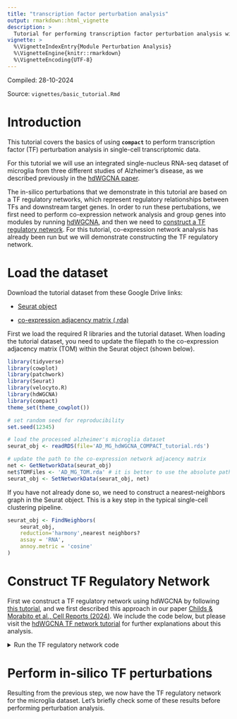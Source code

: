 ```yaml
---
title: "transcription factor perturbation analysis"
output: rmarkdown::html_vignette
description: >
  Tutorial for performing transcription factor perturbation analysis with compact.
vignette: >
  %\VignetteIndexEntry{Module Perturbation Analysis}
  %\VignetteEngine{knitr::rmarkdown}
  %\VignetteEncoding{UTF-8}
---
```


Compiled: 28-10-2024

Source: `vignettes/basic_tutorial.Rmd`

# Introduction

This tutorial covers the basics of using **`compact`** to perform transcription factor (TF) perturbation analysis in single-cell transcriptomic data. 

For this tutorial we will use an integrated single-nucleus RNA-seq dataset of microglia from three different studies of Alzheimer's disease, as we described previously in the [hdWGCNA paper](https://www.sciencedirect.com/science/article/pii/S2667237523001273?via%3Dihub). 

The in-silico perturbations that we demonstrate in this tutorial are based on a TF regulatory networks, which represent regulatory relationships between TFs and downstream target genes. In order to run these pertubations, we first need to perform co-expression network analysis and group genes into modules by running [hdWGCNA](https://smorabit.github.io/hdWGCNA/articles/basic_tutorial.html), and then we need to [construct a TF regulatory network](https://smorabit.github.io/hdWGCNA/articles/tf_network.html). For this tutorial, co-expression network analysis has already been run but we will demonstrate constructing the TF regulatory network.

# Load the dataset

Download the tutorial dataset from these Google Drive links:

* [Seurat object](https://drive.google.com/file/d/15-0URxGUgE2eCxx15zkoVwkkmLhZTFKH/view?usp=drive_link) 

* [co-expression adjacency matrix (.rda)](https://drive.google.com/file/d/1BcnUx3eh4zHwk_JfBo8zpB70ewp0u1tX/view?usp=drive_link)

First we load the required R libraries and the tutorial dataset. When loading the tutorial dataset, you need to update the filepath to the co-expression adjacency matrix (TOM) within the Seurat object (shown below).

```r
library(tidyverse)
library(cowplot)
library(patchwork)
library(Seurat)
library(velocyto.R)
library(hdWGCNA)
library(compact)
theme_set(theme_cowplot())

# set random seed for reproducibility
set.seed(12345)

# load the processed alzheimer's microglia dataset
seurat_obj <- readRDS(file='AD_MG_hdWGCNA_COMPACT_tutorial.rds')

# update the path to the co-expression network adjacency matrix
net <- GetNetworkData(seurat_obj)
net$TOMFiles <- 'AD_MG_TOM.rda' # it is better to use the absolute path
seurat_obj <- SetNetworkData(seurat_obj, net)
```

If you have not already done so, we need to construct a nearest-neighbors graph in the Seurat object. This is a key step in the typical single-cell clustering pipeline. 

```r
seurat_obj <- FindNeighbors(
    seurat_obj,
    reduction='harmony',nearest neighbors?
    assay = 'RNA',
    annoy.metric = 'cosine'
)
```

# Construct TF Regulatory Network 

First we construct a TF regulatory network using hdWGCNA by following [this tutorial](https://smorabit.github.io/hdWGCNA/articles/tf_network.html#transcription-factor-network-analysis), and we first described this approach in our paper [Childs & Morabito et al., Cell Reports (2024)](https://www.cell.com/cell-reports/fulltext/S2211-1247(24)00284-5). We include the code below, but please visit the [hdWGCNA TF network tutorial](https://smorabit.github.io/hdWGCNA/articles/tf_network.html#transcription-factor-network-analysis) for further explanations about this analysis.

<details> <summary> Run the TF regulatory network code </summary>

Part 1: Identify TFs in promoter regions

```r

# load these packages into R:
library(JASPAR2020)
library(motifmatchr)
library(TFBSTools)
library(EnsDb.Hsapiens.v86)
library(BSgenome.Hsapiens.UCSC.hg38)
library(GenomicRanges)
library(xgboost)

# get the set of Motifs from JASPAR2020
pfm_core <- TFBSTools::getMatrixSet(
  x = JASPAR2020,
  opts = list(collection = "CORE", tax_group = 'vertebrates', all_versions = FALSE)
)

# scan promoter regions for TF motifs
seurat_obj <- MotifScan(
  seurat_obj,
  species_genome = 'hg38',
  pfm = pfm_core,
  EnsDb = EnsDb.Hsapiens.v86
)

```

Part 2: Construct TF Regulatory Network

```r

# get the motif df:
motif_df <- GetMotifs(seurat_obj)

# keep all TFs, and then remove all genes from the grey module
tf_genes <- unique(motif_df$gene_name)
modules <- GetModules(seurat_obj)
nongrey_genes <- subset(modules, module != 'grey') %>% .$gene_name
genes_use <- c(tf_genes, nongrey_genes)

# update the gene list and re-run SetDatExpr
seurat_obj <- SetWGCNAGenes(seurat_obj, genes_use)
seurat_obj <- SetDatExpr(seurat_obj)

# define model params:
model_params <- list(
    objective = 'reg:squarederror',
    max_depth = 1,
    eta = 0.1,
    nthread=8,
    alpha=0.5
)

# construct the TF network
seurat_obj <- ConstructTFNetwork(seurat_obj, model_params)


```

Part 3: Define TF Regulons 

```r

# define the TF regulons
seurat_obj <- AssignTFRegulons(
    seurat_obj,
    strategy = "A",
    reg_thresh = 0.01,
    n_tfs = 10
)

# calculate expression scores for TF regulonspositive regulons
seurat_obj <- RegulonScores(
    seurat_obj,
    target_type = 'positive',
    ncores=8
)
seurat_obj <- RegulonScores(
    seurat_obj,
    target_type = 'negative',
    cor_thresh = -0.05,
    ncores=8
)

```

</details>

# Perform in-silico TF perturbations 

Resulting from the previous step, we now have the TF regulatory network for the microglia dataset. Let's briefly check some of these results before performing perturbation analysis. 

```r


```